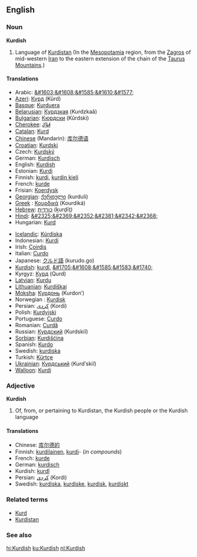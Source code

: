 ==English==

===Noun===
{{wikipedia|Kurdish language}}
'''Kurdish'''
# Language of [[Kurdistan]] (In the [[Mesopotamia]] region, from the [[Zagros]] of mid-western [[Iran]] to the eastern extension of the chain of the [[Taurus Mountains]].)

====Translations====
{{top}}
*Arabic: [[&#1603;&#1608;&#1585;&#1610;&#1577;]]
*[[w:Azeri language|Azeri]]: [[Күрд]] (Kürd)
*[[w:Basque language|Basque]]: [[Kurduera]]
*[[Belarusian]]: [[Курдзкая]] (Kurdzkaǎ)
*[[w:Bulgarian language|Bulgarian]]: [[Кюрдски]] (Kǔrdski)
*[[Cherokee]]: [[ᎫᎸᏗ]]
*[[w:Catalan language|Catalan]]: [[Kurd]]
*[[w:Chinese language|Chinese]] (Mandarin): [[库尔德语]]
*[[Croatian]]: [[Kurdski]]
*Czech: [[Kurdský]]
*German: [[Kurdisch]]
*English: [[Kurdish]]
*Estonian: [[Kurdi]]
*Finnish: [[kurdi#Finnish|kurdi]], [[kurdin kieli]]
*French: [[kurde]] {{m}}
*Frisian: [[Koerdysk]]
*[[Georgian]]: [[ქურთული]] (kurduli)
*[[w:Greek language|Greek]]<!-- Please note that this makes sense, so that Greek (Modern) and Greek (Ancient) are both listed under 'G' -->: [[Κουρδικά]] (Kourdiká)
*[[w:Hebrew language|Hebrew]]: [[כורדית]] (ḵurḏīṯ)
*[[Hindi]]: [[&#2325;&#2369;&#2352;&#2381;&#2342;&#2368;]]
*Hungarian: [[Kurd]]
{{mid}}
*[[w:Icelandic language|Icelandic]]: [[Kúrdíska]]
*Indonesian: [[Kurdi]]
*Irish: [[Coirdis]]
*Italian: [[Curdo]]
*Japanese: [[クルド語]] (kurudo.go)
*[[Kurdish]]: [[kurdî]], [[&#1705;&#1608;&#1585;&#1583;&#1740;]]
*Kyrgyz: [[Курд]] (Qurd)
*[[w:Latvian language|Latvian]]: [[Kurdu]]
*[[w:Lithuanian language|Lithuanian]]: [[Kurdiškai]]
*[[Moksha]]: [[Курдонь]] (Kurdonʹ)
*Norwegian<!--do not wikify--><!--Is “wikify” synonymous with “edit mercilessly”?-->: [[Kurdisk]]
*Persian: [[كردی]] (Kordi)
*Polish: [[Kurdyjski]]
*Portuguese: [[Curdo]]
*Romanian: [[Curdă]]
*Russian: [[Курдский]] (Kurdskiĭ)
*[[Sorbian]]: [[Kurdišćina]]
*Spanish: [[Kurdo]]
*Swedish: [[kurdiska]]
*Turkish: [[Kürtçe]]
*[[w:Ukrainian language|Ukrainian]]: [[Курдський]] (Kurdʹskiĭ)
*[[w:Walloon language|Walloon]]: [[Kurdi]]
{{bottom}}

===Adjective===
'''Kurdish'''

# Of, from, or pertaining to Kurdistan, the Kurdish people or the Kurdish language

====Translations====
*Chinese: [[库尔德的]]
*Finnish: [[kurdilainen]], [[kurdi#Finnish|kurdi]]- (''in compounds'')
*French: [[kurde]]
*German: [[kurdisch]]
*Kurdish: [[kurdî]]
*Persian: [[كردی]]  (Kordi)
*Swedish: [[kurdiska]], [[kurdiske]], [[kurdisk]], [[kurdiskt]]

===Related terms===
*[[Kurd]]
*[[Kurdistan]]

===See also===
{{interwiktionary|code=ku}}
[[hi:Kurdish]]
[[ku:Kurdish]]
[[nl:Kurdish]]
